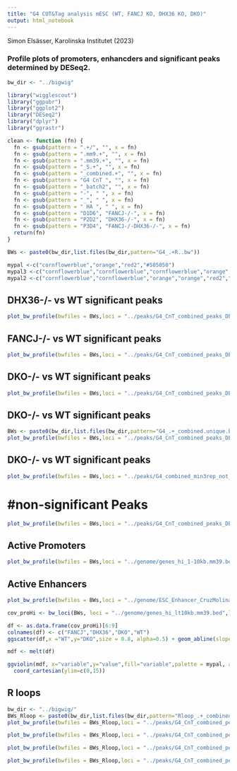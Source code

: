 ```yaml
---
title: "G4 CUT&Tag analysis mESC (WT, FANCJ KO, DHX36 KO, DKO)"
output: html_notebook
---
```


Simon Elsässer, Karolinska Institutet (2023)

### Profile plots of promoters, enhancders and significant peaks determined by DESeq2.

```r
bw_dir <- "../bigwig"

library("wigglescout")
library("ggpubr")
library("ggplot2")
library("DESeq2")
library("dplyr")
library("ggrastr")

clean <- function (fn) {
  fn <- gsub(pattern = ".+/", "", x = fn)
  fn <- gsub(pattern = ".mm9.+", "", x = fn)
  fn <- gsub(pattern = ".mm39.+", "", x = fn)
  fn <- gsub(pattern = "_S.+", "", x = fn)
  fn <- gsub(pattern = "_combined.+", "", x = fn)
  fn <- gsub(pattern = "G4 CnT ", "", x = fn)
  fn <- gsub(pattern = "_batch2", "", x = fn)
  fn <- gsub(pattern = "-", " ", x = fn)
  fn <- gsub(pattern = "_", " ", x = fn)
  fn <- gsub(pattern = " HA ", " ", x = fn)
  fn <- gsub(pattern = "D1D6", "FANCJ-/-", x = fn)
  fn <- gsub(pattern = "P2D2", "DHX36-/-", x = fn)
  fn <- gsub(pattern = "P3D4", "FANCJ-/-DHX36-/-", x = fn)
  return(fn)
}

BWs <- paste0(bw_dir,list.files(bw_dir,pattern="G4_.+R..bw"))

mypal <-c("cornflowerblue","orange","red2","#505050")
mypal3 <-c("cornflowerblue","cornflowerblue","cornflowerblue","orange","orange","orange","red2","red","red2","black","black","black")
mypal2 <-c("cornflowerblue","cornflowerblue","orange","orange","red2","red","black","black")
```

## DHX36-/- vs WT significant peaks
```r
plot_bw_profile(bwfiles = BWs,loci = "../peaks/G4_CnT_combined_peaks_DESeq_DHX36_sig.bed", mode="center", labels = clean(BWs),show_error=T,colors = mypal3, verbose=F)
```


## FANCJ-/- vs WT significant peaks
```r
plot_bw_profile(bwfiles = BWs,loci = "../peaks/G4_CnT_combined_peaks_DESeq_FANCJ_sig.bed", mode="center", labels = clean(BWs),show_error=T,colors = mypal, verbose=F)
```

## DKO-/- vs WT significant peaks
```r
plot_bw_profile(bwfiles = BWs,loci = "../peaks/G4_CnT_combined_peaks_DESeq_DKO_sig.bed", mode="center", labels = clean(BWs),show_error=T,colors = mypal, verbose=F)
```


## DKO-/- vs WT significant peaks
```r
BWs <- paste0(bw_dir,list.files(bw_dir,pattern="G4_.+_combined.unique.bw"))
plot_bw_profile(bwfiles = BWs,loci = "../peaks/G4_CnT_combined_peaks_DESeq_DKO_sig_lfc_base_cutoff.bed", mode="center", labels = clean(BWs),show_error=T,colors = mypal, verbose=F)
```

## DKO-/- vs WT significant peaks
```r
plot_bw_profile(bwfiles = BWs,loci = "../peaks/G4_combined_min3rep_not_WT.bed", mode="center", labels = clean(BWs),show_error=T,colors = mypal, verbose=F)
```
# #non-significant Peaks
```r
plot_bw_profile(bwfiles = BWs,loci = "../peaks/G4_CnT_combined_peaks_DESeq_nonsig.bed", mode="center", labels = clean(BWs),show_error=T,colors = mypal, verbose=F)
```

## Active Promoters
```r
plot_bw_profile(bwfiles = BWs,loci = "../genome/genes_hi_1-10kb.mm39.bed", mode="start", labels = clean(BWs),show_error=T,colors = mypal, verbose=F)
```


## Active Enhancers
```r
plot_bw_profile(bwfiles = BWs,loci = "../genome/ESC_Enhancer_CruzMolina.active.mm39.bed", mode="center", labels = clean(BWs),show_error=T,colors = mypal, verbose=F)
```

```r
cov_proHi <- bw_loci(BWs, loci = "../genome/genes_hi_lt10kb.mm39.bed",labels = clean(BWs))

df <- as.data.frame(cov_proHi)[6:9]
colnames(df) <- c("FANCJ","DHX36","DKO","WT")
ggscatter(df,x ="WT",y="DKO",size = 0.8, alpha=0.5) + geom_abline(slope = 1, intercept = 0, linetype="dashed", size=0.1)
```

```r
mdf <- melt(df)

ggviolin(mdf, x="variable",y="value",fill="variable",palette = mypal, add="mean_sd") +
  coord_cartesian(ylim=c(0,15))
```




## R loops
```r
bw_dir <- "../bigwig/"
BWs_Rloop <- paste0(bw_dir,list.files(bw_dir,pattern="Rloop_.+_combined.bw"))
plot_bw_profile(bwfiles = BWs_Rloop,loci = "../peaks/G4_CnT_combined_peaks_DESeq_DKO_sig.bed", mode="center", labels = clean(BWs_Rloop),show_error=T,colors = mypal, verbose=F)
```
```r
plot_bw_profile(bwfiles = BWs_Rloop,loci = "../peaks/G4_CnT_combined_peaks_DESeq_DHX36_sig.bed", mode="center", labels = clean(BWs_Rloop),show_error=T,colors = mypal, verbose=F)
```

```r
plot_bw_profile(bwfiles = BWs_Rloop,loci = "../peaks/G4_CnT_combined_peaks_DESeq_FANCJ_sig.bed", mode="center", labels = clean(BWs_Rloop),show_error=T,colors = mypal, verbose=F)
```

```r
plot_bw_profile(bwfiles = BWs_Rloop,loci = "../peaks/G4_CnT_combined_peaks_DESeq_nonsig.bed", mode="center", labels = clean(BWs_Rloop),show_error=T,colors = mypal, verbose=F)
```
